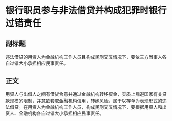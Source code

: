 # 银行职员参与非法借贷并构成犯罪时银行过错责任
## 副标题
违法借贷的用资人为金融机构工作人员且构成民刑交叉情况下，要依三方当事人各自过错大小承担相应民事责任。
## 正文
用资人与出借人之间有借贷合意并通过金融机构转移资金，实质上规避国家有关贷款规模的限制，并意欲套取金融机构信用，转嫁风险，属于以存单为表现形式的违法借贷。在用资人为金融机构工作人员，构成民刑交叉情况下，要根据用资人和出资人、金融机构各自过错大小承担相应民事责任。
